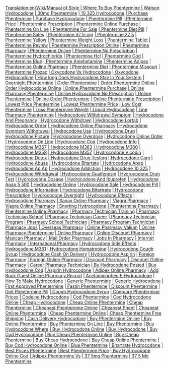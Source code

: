 [[Translation:en/Wiki/Manual of Style]]
[http://wheretobuyphe.fiberia.com | Where To Buy Phentermine]
[http://watson_drocodo.fiberia.com | Watson Hydrocodone]
[http://v30_phentermine.fiberia.com | 30mg Phentermine]
[http://t_325hydrocodo.fiberia.com | 10 325 Hydrocodone]
[http://purchasephenter.fiberia.com | Purchase Phentermine]
[http://purcha_hydroco.fiberia.com | Purchase Hydrocodone]
[http://phenterminpill.fiberia.com | Phentermine Pill]
[http://phenterminepric.fiberia.com | Phentermine Price]
[http://phenterminepr.fiberia.com | Phentermine Prescription]
[http://phentermineonli.fiberia.com | Phentermine Online Purchase]
[http://phentermineon_l.fiberia.com | Phentermine On Line]
[http://phenterminefo.fiberia.com | Phentermine For Sale]
[http://phenterminediet.fiberia.com | Phentermine Diet Pill]
[http://phenterminea.fiberia.com | Phentermine Sales]
[http://phentermine375m.fiberia.com | Phentermine 37 5-mg]
[http://phentermine37_5.fiberia.com | Phentermine 37 5]
[http://phentermine_yell.fiberia.com | Phentermine Yellow]
[http://phentermine_weig.fiberia.com | Phentermine Weight Loss]
[http://phentermine_tabl.fiberia.com | Phentermine Tablet]
[http://phentermine_revi.fiberia.com | Phentermine Review]
[http://phentermine_pres.fiberia.com | Phentermine Prescription Online]
[http://phentermine_phar.fiberia.com | Phentermine Pharmacy]
[http://phentermine_onli.fiberia.com | Phentermine Online]
[http://phentermine_no_p.fiberia.com | Phentermine No Prescription]
[http://phentermine_hydr.fiberia.com | Phentermine Hydrochloride]
[http://phentermine_hcl.fiberia.com | Phentermine Hcl]
[http://phentermine_cod.fiberia.com | Phentermine Cod]
[http://phentermine_blue.fiberia.com | Phentermine Blue]
[http://phentermine_amph.fiberia.com | Phentermine Amphetamine]
[http://phentermine_adip.fiberia.com | Phentermine Adipex]
[http://phentermin_onli.fiberia.com | Phentermine Online Pharmacy]
[http://phentermie_diet.fiberia.com | Phentermine Diet]
[http://phenmine_miss.fiberia.com | Phentermine Missouri]
[http://pheermine_proz.fiberia.com | Phentermine Prozac]
[http://oxycodone_vs_hyd.fiberia.com | Oxycodone Vs Hydrocodone]
[http://oxycodone_hydroc.fiberia.com | Oxycodone Hydrocodone]
[http://owlongdoeshyd.fiberia.com | How long Does Hydrocodone Stay In Your System]
[http://overnight_phente.fiberia.com | Overnight Phentermine]
[http://orderphetermin.fiberia.com | Order Phentermine]
[http://order_phentermin.fiberia.com | Order Phentermine Online]
[http://order_hydrodon.fiberia.com | Order Hydrocodone Online]
[http://onlinephentermi.fiberia.com | Online Phentermine Purchase]
[http://onlinepharmac.fiberia.com | Online Pharmacy Phentermine]
[http://online_ydrocodo.fiberia.com | Online Hydrocodone No Prescription]
[http://online_phentermi.fiberia.com | Online Phentermine]
[http://online_order_phe.fiberia.com | Online Order Phentermine]
[http://online_entermi.fiberia.com | Online Phentermine Prescription]
[http://lowest_pricephe.fiberia.com | Lowest Price Phentermine]
[http://lowest_phentermi.fiberia.com | Lowest Phentermine Price]
[http://low_cost_henter.fiberia.com | Low Cost Phentermine]
[http://loss_phentermine.fiberia.com | Loss Phentermine Weight]
[http://liquid_hydrocodo.fiberia.com | Liquid Hydrocodone]
[http://line_pharmacy_ph.fiberia.com | Line Pharmacy Phentermine]
[http://hyocodone_with.fiberia.com | Hydrocodone Withdrawal Symptom]
[http://hydroon_and.fiberia.com | Hydrocodone And Pregnancy]
[http://hydrocone_with.fiberia.com | Hydrocodone Withdrawl]
[http://hydrocone_lort.fiberia.com | Hydrocodone Lortab]
[http://hydrocoe_orde.fiberia.com | Hydrocodone Order]
[http://hydrocoe_onli.fiberia.com | Hydrocodone Online Pharmacy]
[http://hydrocodonemp.fiberia.com | Hydrocodone Symptom Withdrawal]
[http://hydrocodone_use.fiberia.com | Hydrocodone Use]
[http://hydrocodone_rug.fiberia.com | Hydrocodone Drug]
[http://hydrocodone_pict.fiberia.com | Hydrocodone Picture]
[http://hydrocodone_over.fiberia.com | Hydrocodone Overdose]
[http://hydrocodone_onli.fiberia.com | Hydrocodone Online Order]
[http://hydrocodone_on_l.fiberia.com | Hydrocodone On Line]
[http://hydrocodone_od.fiberia.com | Hydrocodone Cod]
[http://hydrocodone_nfo.fiberia.com | Hydrocodone Info]
[http://hydrocodone_m367.fiberia.com | Hydrocodone M367]
[http://hydrocodone_m363.fiberia.com | Hydrocodone M363]
[http://hydrocodone_m360.fiberia.com | Hydrocodone M360]
[http://hydrocodone_m358.fiberia.com | Hydrocodone M358]
[http://hydrocodone_m357.fiberia.com | Hydrocodone M357]
[http://hydrocodone_ico.fiberia.com | Hydrocodone Vicodin]
[http://hydrocodone_eto.fiberia.com | Hydrocodone Detox]
[http://hydrocodone_dug.fiberia.com | Hydrocodone Drug Testing]
[http://hydrocodone_com.fiberia.com | Hydrocodone Com]
[http://hydrocodone_bus.fiberia.com | Hydrocodone Abuse]
[http://hydrocodone_bita.fiberia.com | Hydrocodone Bitartate]
[http://hydrocodone_apap.fiberia.com | Hydrocodone Apap]
[http://hydrocodone_ap_a.fiberia.com | Hydrocodone Ap Ap]
[http://hydrocodone_addi.fiberia.com | Hydrocodone Addiction]
[http://hydrocodone_10_3.fiberia.com | Hydrocodone 10 325]
[http://hydrocodon_with.fiberia.com | Hydrocodone Withdrawal]
[http://hydrocodon_gai.fiberia.com | Hydrocodone Guaifenesin]
[http://hydrocodon_drug.fiberia.com | Hydrocodone Drug Test]
[http://hydrocodon_dosa.fiberia.com | Hydrocodone Dosage]
[http://hydrocodon_and.fiberia.com | Hydrocodone And Ibuprofen]
[http://hydrocodon_aap.fiberia.com | Hydrocodone Apap 5 500]
[http://hydrocodoe_onli.fiberia.com | Hydrocodone Online]
[http://hydrocodo_sale.fiberia.com | Hydrocodone Sale]
[http://hydrocodo_pill.fiberia.com | Hydrocodone Pill]
[http://hydrocodo_info.fiberia.com | Hydrocodone Information]
[http://hydrocodo_bita.fiberia.com | Hydrocodone Bitartrate]
[http://hydrocodne_pres.fiberia.com | Hydrocodone Prescription]
[http://hydrocod_over.fiberia.com | Hydrocodone Overnight]
[http://hydrocod_effe.fiberia.com | Hydrocodone Effects]
[http://hydrocdone_phar.fiberia.com | Hydrocodone Pharmacy]
[http://http://xanax-online-pharmacy.sbn.bz | Xanax Online Pharmacy]
[http://http://viagra-pharmacy.sbn.bz | Viagra Pharmacy]
[http://http://viagra-online-pharmacy.sbn.bz | Viagra Online Pharmacy]
[http://http://snorting-hydrocodone.sbn.bz | Snorting Hydrocodone]
[http://http://phentermine-pharmacy.sbn.bz | Phentermine Pharmacy]
[http://http://phentermine-online-ph.sbn.bz | Phentermine Online Pharmacy]
[http://http://pharmacy-technician-tr.sbn.bz | Pharmacy Technician Training]
[http://http://pharmacy-technician-sc.sbn.bz | Pharmacy Technician School]
[http://http://pharmacy-technician-c.sbn.bz | Pharmacy Technician Career]
[http://http://pharmacy-technic.sbn.bz | Pharmacy Technician Program]
[http://http://pharmacy-school-techn.sbn.bz | Pharmacy School Technician]
[http://http://pharmacy-program-tech.sbn.bz | Pharmacy Program Technician]
[http://http://pharmacy-jobs.sbn.bz | Pharmacy Jobs]
[http://http://overseas-pharmacy.sbn.bz | Overseas Pharmacy]
[http://http://online-pharmacy-valium.sbn.bz | Online Pharmacy Valium]
[http://http://online-pharmacy-phen.sbn.bz | Online Pharmacy Phentermine]
[http://http://online-pharm.sbn.bz | Online Pharmacy]
[http://http://online-discount-harmacy.sbn.bz | Online Discount Pharmacy]
[http://http://mexican-pharmacy.sbn.bz | Mexican Pharmacy]
[http://http://mail-order-pharmacy.sbn.bz | Mail Order Pharmacy]
[http://http://jobs-in-pharmacy.sbn.bz | Jobs In Pharmacy]
[http://http://internet-pharmacy.sbn.bz | Internet Pharmacy]
[http://http://international-pharmacy.sbn.bz | International Pharmacy]
[http://http://hydrocodone-side-effects.sbn.bz | Hydrocodone Side Effects]
[http://http://hydrocodone-m361.sbn.bz | Hydrocodone M361]
[http://http://hydrocodone-homatropine.sbn.bz | Hydrocodone Homatropine]
[http://http://hydrocodone-cough-syrup.sbn.bz | Hydrocodone Cough Syrup]
[http://http://hydrocodone-cash-on-del.sbn.bz | Hydrocodone Cash On Delivery]
[http://http://hydrocodone-aspirin.sbn.bz | Hydrocodone Aspirin]
[http://http://foreign-pharmacy.sbn.bz | Foreign Pharmacy]
[http://http://foreign-online-pharmacy.sbn.bz | Foreign Online Pharmacy]
[http://http://discount-pharmacy.sbn.bz | Discount Pharmacy]
[http://http://discount-online-ph.sbn.bz | Discount Online Pharmacy]
[http://http://career-pharmacy-techn.sbn.bz | Career Pharmacy Technician]
[http://http://by-hydrocodone-posted.sbn.bz | By Hydrocodone Posted]
[http://http://buy-hydrocodone-cod.sbn.bz | Buy Hydrocodone Cod]
[http://http://aspirin-hydrocodone.sbn.bz | Aspirin Hydrocodone]
[http://http://adipex-online-pharmacy.sbn.bz | Adipex Online Pharmacy]
[http://http://add-book-guest-onlin.sbn.bz | Add Book Guest Online Pharmacy Record]
[http://http://acetaminophen-e-hyd.sbn.bz | Acetaminophen E Hydrocodone]
[http://how_to_make_hydr.fiberia.com | How To Make Hydrocodone]
[http://generic_phenterm.fiberia.com | Generic Phentermine]
[http://generic_hydrocod.fiberia.com | Generic Hydrocodone]
[http://first_approved_p.fiberia.com | First Approved Phentermine]
[http://fastin_hentermi.fiberia.com | Fastin Phentermine]
[http://discount_phenter.fiberia.com | Discount Phentermine]
[http://dietphentermine.fiberia.com | Diet Phentermine Pill]
[http://cough_hyocodon.fiberia.com | Cough Hydrocodone Syrup]
[http://compare_phenterm.fiberia.com | Compare Phentermine Prices]
[http://codei_hydrocod.fiberia.com | Codeine Hydrocodone]
[http://cod_phentermine.fiberia.com | Cod Phentermine]
[http://cod_hydrocodone.fiberia.com | Cod Hydrocodone Online]
[http://cheydrocodon.fiberia.com | Cheap Hydrocodone]
[http://cheaponlinephe.fiberia.com | Cheap Online Phentermine]
[http://cheaphentermin.fiberia.com | Cheap Phentermine]
[http://cheapestphenter.fiberia.com | Cheapest Phentermine Online]
[http://cheapest_phenter.fiberia.com | Cheapest Phent]
[http://cheapesonline.fiberia.com | Cheapest Online Phentermine]
[http://cheap_phentermin.fiberia.com | Cheap Phentermine Online]
[http://cheap_phenterm.fiberia.com | Cheap Phentermine Free Shipping]
[http://cashelivery_h.fiberia.com | Cash Delivery Hydrocodone]
[http://buyphentermine.fiberia.com | Buy Phentermine Online]
[http://buyonlinephent.fiberia.com | Buy Online Phentermine]
[http://buyhentermine.fiberia.com | Buy Phentermine On Line]
[http://buyhentermi.fiberia.com | Buy Phentermine]
[http://buy_ydrocodone.fiberia.com | Buy Hydrocodone Where]
[http://buy_hydcodone.fiberia.com | Buy Hydrocodone Online]
[http://buy_drocodone.fiberia.com | Buy Hydrocodone]
[http://buy_cod_hydrocod.fiberia.com | Buy Cod Hydrocodone]
[http://buy_cheap_phte.fiberia.com | Buy Cheap Phentermine Online]
[http://buy_cheap_phente.fiberia.com | Buy Cheap Phentermine]
[http://buy_cheap_hdroc.fiberia.com | Buy Cheap Hydrocodone]
[http://bucheapnline.fiberia.com | Buy Cheap Online Phentermine]
[http://bu_co_hydrocod.fiberia.com | Buy Cod Hydrocodone Online]
[http://blue_phentermine.fiberia.com | Blue Phentermine]
[http://bitartrae_hydro.fiberia.com | Bitartrate Hydrocodone]
[http://best_pricesphen.fiberia.com | Best Prices Phentermine]
[http://best_phentermine.fiberia.com | Best Phentermine Price]
[http://b_hydrocodone.fiberia.com | Buy Hydrocodone Online Cod]
[http://adipex_phentermi.fiberia.com | Adipex Phentermine Vs]
[http://37_5mg_phentermi.fiberia.com | 37 5mg Phentermine]
[http://37_5_mg_phenterm.fiberia.com | 37 5 Mg Phentermine]